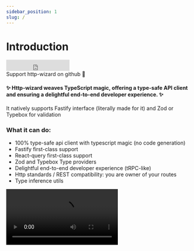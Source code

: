 ```yaml
---
sidebar_position: 1
slug: /
---
```



# Introduction

<div style={{ display: "flex" }}>
  <iframe
    src="https://ghbtns.com/github-btn.html?user=flodlc&repo=http-wizard&type=star&count=false&size=large"
    frameborder="0"
    scrolling="0"
    width="170"
    height="30"
    title="GitHub"
    style={{ marginBottom: 0 }}
  ></iframe>
</div>
<div style={{ marginTop: 2, fontSize: 13 }}>
  Support http-wizard on github 💪
</div>

#### ✨ Http-wizard weaves TypeScript magic, offering a type-safe API client and ensuring a delightful end-to-end developer experience. ✨

It natively supports Fastify interface (literally made for it) and Zod or Typebox for validation

### What it can do:

- 100% type-safe api client with typescript magic (no code generation)
- Fastify first-class support
- React-query first-class support
- Zod and Typebox Type providers
- Delightful end-to-end developer experience (tRPC-like)
- Http standards / REST compatibility: you are owner of your routes
- Type inference utils

<Video src="/presentation.mov" />

### Why not GraphQL or tRPC?

Both are excellent choices!

<b>Http-wizard</b> allows maintaining a standard HTTP API and to keep tools such
as Swagger, etc to document your API. For people who wants a tRPC-like DX but still
using fastify or Express with full control over route naming, http-wizard is made
for you! It combines the best of both worlds, ensuring a smooth, efficient, and
productive development process.

### How it works

Currently, http-wizard uses Zod or Typebox for validation, axios for data fetching.
Using Fastify for a new project is highly recommended for the best developer experience.

Here's how to integrate it into your project:
[getting-started](/getting-started)

<iframe
  src="https://ghbtns.com/github-btn.html?user=flodlc&repo=http-wizard&type=star&count=false&size=large"
  frameborder="0"
  scrolling="0"
  width="170"
  height="30"
  title="GitHub"
  style={{ marginBottom: 0 }}
></iframe>
